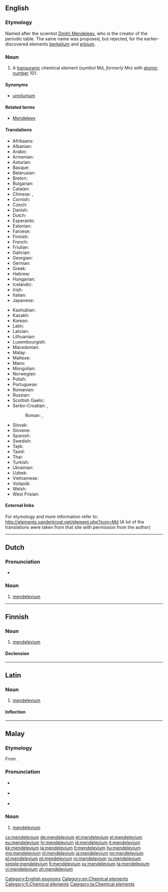 {{also|Mendelevium}}
==English==

{{elements|Md|fermium|Fm|nobelium|No}}

===Etymology===
Named after the scientist [[w:Dmitri Mendeleev|Dmitri Mendeleev]], who is the creator of the periodic table. The same name was proposed, but rejected, for the earlier-discovered elements [[berkelium]] and [[erbium]].

===Noun===
{{en-noun|-}}
{{wikipedia}}

# A [[transuranic]] chemical element (''symbol'' Md, ''formerly'' Mv) with [[atomic number]] 101.

====Synonyms====
* [[unnilunium]]

====Related terms====
* [[w:Dmitri Mendeleev|Mendeleev]]

====Translations====
{{trans-top|chemical element}}
* Afrikaans: {{t|af|mendelevium}}
* Albanian: {{t-|sq|mendelevium}}
* Arabic: {{t|ar|مندلفيوم|m|tr=mandalífyum|sc=Arab}}
* Armenian: {{t-|hy|մենդելեւիում|tr=mendelewium}}
* Asturian: {{t-|ast|mendeleviu|m}}
* Basque: {{t|eu|mendelebioa}}
* Belarusian: {{t|be|мендзялевiй|m|tr=mendzjalévij|sc=Cyrl}}
* Breton: {{t|br|mendeleviom}}
* Bulgarian: {{t-|bg|менделевий|m|tr=mendelévij}}
* Catalan: {{t|ca|mendelevi}}
* Chinese: {{t|zhx-zho|鍆}}, {{t|zhx-zho|钔|tr=mén}}
* Cornish: {{t|kw|mendelevyum}}
* Czech: {{t+|cs|mendelevium}}
* Danish: {{t-|da|mendelevium}}
* Dutch: {{t+|nl|mendelevium|n}}
* Esperanto: {{t-|eo|mendelevio}}
* Estonian: {{t-|et|mendeleevium}}
* Faroese: {{t-|fo|mendelevium}}
* Finnish: {{t+|fi|mendelevium}}
* French: {{t+|fr|mendélévium|m}}
* Friulian: {{t|fur|mendelevi}}
* Galician: {{t|gl|mendelevio}}
* Georgian: {{t|ka|მენდელეევიუმი|tr=mendele’eviumi|sc=Geor}}
* German: {{t+|de|Mendelevium|n}}
* Greek: {{t-|el|μεντελέβιο|n|tr=mentelévio}}
* Hebrew: {{t|he|מנדלביום|tr=mendelevyum|sc=Hebr}}
* Hungarian: {{t+|hu|mendelévium}}
* Icelandic: {{t+|is|mendelevín}}
* Irish: {{t|ga|meindiléiviam}}
* Italian: {{t+|it|mendelevio|m}}
* Japanese: {{t+|ja|メンデレビウム|tr=menderebiumu}}
{{trans-mid}}
* Kashubian: {{t|csb|mendeléw}}
* Kazakh: {{t-|kk|менделевий|tr=mendelevii|sc=Cyrl}}
* Korean: {{t|ko|멘델레븀|tr=mendellebyum|sc=Kore}}
* Latin: {{t|la|mendelelevium}}
* Latvian: {{t|lv|mendelevijs}}
* Lithuanian: {{t+|lt|mendelevis}}
* Luxembourgish: {{t|lb|Mendelevium}}
* Macedonian: {{t|mk|менделевиум|m|tr=mendelévium|sc=Cyrl}}
* Malay: {{t-|ms|mendelevium}}
* Maltese: {{t|mt|mendelevjum}}
* Manx: {{t|gv|mendelevium}}
* Mongolian: {{t|mn|менделеби|tr=mendelebi|sc=Cyrl}}
* Norwegian: {{t-|no|mendelevium}}
* Polish: {{t+|pl|mendelew|m}}
* Portuguese: {{t+|pt|mendelévio|m}}
* Romanian: {{t+|ro|mendeleviu|n}}
* Russian: {{t+|ru|менделевий|m|tr=mendelévij}}
* Scottish Gaelic: {{t|gd|meindilèiviam}}
* Serbo-Croatian: {{t|sh|мендељевиj|m|sc=Cyrl}}, {{t|sh|мендељевиjум|m|sc=Cyrl}}
*: Roman: {{t|sh|mendeljevij}}, {{t|sh|mendeljevijum}}
* Slovak: {{t-|sk|mendelevium}}
* Slovene: {{t+|sl|mendelevij|m}}
* Spanish: {{t+|es|mendelevio|m}}
* Swedish: {{t+|sv|mendelevium}}
* Tajik: {{t|tg|mendelevi'|sc=Cyrl}}
* Tamil: {{t|ta|மெண்டலேவியம்|tr=meņţalēviyam|sc=Taml}}
* Thai: {{t|th|เมนเดลีเวียม|tr=mēndēlīwiam|sc=Thai}}
* Turkish: {{t+|tr|mendelevyum}}
* Ukrainian: {{t|uk|менделєвiй|m|tr=mendeljévij|sc=Cyrl}}
* Uzbek: {{t|uz|менделеевий|sc=Cyrl|tr=mendeleeviy}}
* Vietnamese: {{t|vi|menđelevi}}
* Volapük: {{t-|vo|mendelevin}}
* Welsh: {{t|cy|mendelefiwm}}
* West Frisian: {{t|fy|mendelevium}}
{{trans-bottom}}

====External links====
For etymology and more information refer to:
http://elements.vanderkrogt.net/element.php?sym=Md
(A lot of the translations were taken from that site with permission from the author)

<!--SOED-->

[[Category:English eponyms]]
[[Category:en:Chemical elements]]

----

==Dutch==
{{wikipedia|lang=nl}}
{{elements|Md|fermium|Fm|nobelium|No|lang=nl}}

===Pronunciation===
* {{audio|Nl-mendelevium.ogg|Audio}}

===Noun===
{{nl-noun|n|-|-}}

# [[#English|mendelevium]]

----

==Finnish==
{{wikipedia|lang=fi}}

===Noun===
{{fi-noun}}

# [[#English|mendelevium]]

====Declension====
{{fi-decl-risti|mendelevium|i=0}}

[[Category:fi:Chemical elements]]

----

==Latin==
{{wikipedia|lang=la}}

===Noun===
{{la-noun|mendelevium|mendelevii|mendeleviī|n|second}}

# [[#English|mendelevium]]

====Inflection====
{{la-decl-2nd-N|mendelevi}}

[[Category:la:Chemical elements]]

----

==Malay==
{{wikipedia|lang=ms}}
{{elements|Md|fermium|Fm|nobelium|No|lang=ms}}

===Etymology===
From {{etyl|en|ms}} {{term|mendelevium|lang=en}}.

===Pronunciation===
* {{a|Johor-Selangor}} {{IPA|/mɛndeleviom/|lang=ms}}
* {{a|Riau-Lingga}} {{IPA|/mɛndeleviʊm/|lang=ms}}
* {{rhymes|iom|jom|om|lang=ms}}

===Noun===
{{head|ms|noun}}

# [[#English|mendelevium]] {{gloss|chemical element}}

[[cs:mendelevium]]
[[de:mendelevium]]
[[et:mendelevium]]
[[el:mendelevium]]
[[eu:mendelevium]]
[[hr:mendelevium]]
[[id:mendelevium]]
[[it:mendelevium]]
[[kk:mendelevium]]
[[la:mendelevium]]
[[lt:mendelevium]]
[[hu:mendelevium]]
[[mg:mendelevium]]
[[nl:mendelevium]]
[[ja:mendelevium]]
[[nn:mendelevium]]
[[pl:mendelevium]]
[[pt:mendelevium]]
[[ro:mendelevium]]
[[ru:mendelevium]]
[[simple:mendelevium]]
[[fi:mendelevium]]
[[sv:mendelevium]]
[[ta:mendelevium]]
[[vi:mendelevium]]
[[zh:mendelevium]]